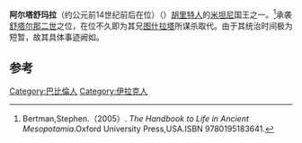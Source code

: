 {{Infobox Monarch
| name           = 阿尔塔舒玛拉
| title          = [[美索不达米亚王朝表|美索不达米亚王朝表]]、[[米坦尼|米坦尼]]国王
| image          = 
| image_size     = 
| caption        =
| reign          = 约前14世纪前后在位（中年表）
| date of birth  = 
| place of birth = 
| date of death  = 约前14世纪前后（中年表）
| place of death = 
| predecessor    = [[舒塔尔那二世|舒塔尔那二世]]
| successor      = [[图什拉塔|图什拉塔]]
}}

'''阿尔塔舒玛拉'''（约公元前14世纪前后在位）（{{lang-en|Artashumara}}）[[胡里特人|胡里特人]]的[[米坦尼|米坦尼]]国王之一。<ref>Bertman,Stephen.（2005）. ''The Handbook to Life in Ancient Mesopotamia''.Oxford University Press,USA.ISBN 9780195183641.</ref>承袭[[舒塔尔那二世|舒塔尔那二世]]之位，在位不久即为其兄[[图什拉塔|图什拉塔]]所谋杀取代。由于其统治时间极为短暂，故其具体事迹阙如。

==参考==
{{reflist}}

{{leader|[[舒塔尔那二世|舒塔尔那二世]]|[[美索不达米亚王朝表|美索不达米亚王朝表]]|[[图什拉塔|图什拉塔]]}}
{{Mitanni kings}}

[[Category:巴比倫人|Category:巴比倫人]]
[[Category:伊拉克人|Category:伊拉克人]]